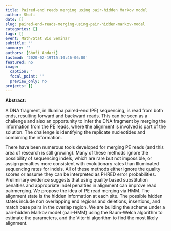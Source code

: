 ```yaml
---
title: Paired-end reads merging using pair-hidden Markov model
author: Shofi
date: []
slug: paired-end-reads-merging-using-pair-hidden-markov-model
categories: []
tags: []
event: Math/Stat Bio Seminar
subtitle: ''
summary: ''
authors: [Shofi Andari]
lastmod: '2020-02-19T15:10:46-06:00'
featured: no
image:
  caption: ''
  focal_point: ''
  preview_only: no
projects: []
---
```

**Abstract:**

A DNA fragment, in Illumina paired-end (PE) sequencing, is read from both ends, resulting forward and backward reads. This can be seen as a challenge and also an opportunity to infer the DNA fragment by merging the information from the PE reads, where the alignment is involved is part of the solution. The challenge is identifying the replicate nucleotides and combining the information.

There have been numerous tools developed for merging PE reads (and this area of research is still growing). Many of these methods ignore the possibility of sequencing indels, which are rare but not impossible, or assign penalties more consistent with evolutionary rates than Illuminated sequencing rates for indels.  All of these methods either ignore the quality scores or assume they can be interpreted as PHRED error probabilities. Preliminary evidence suggests that using quality based substitution penalties and appropriate indel penalties in alignment can improve read pairmerging. We propose the idea of PE read merging via HMM. The alignment state is the hidden information at each site. The possible hidden states include non overlapping end regions and deletions, insertions, and match base pairs in the overlap region. We are building the scheme under a pair-hidden Markov model (pair-HMM) using the Baum-Welch algorithm to estimate the parameters, and the Viterbi algorithm to find the most likely alignment.

